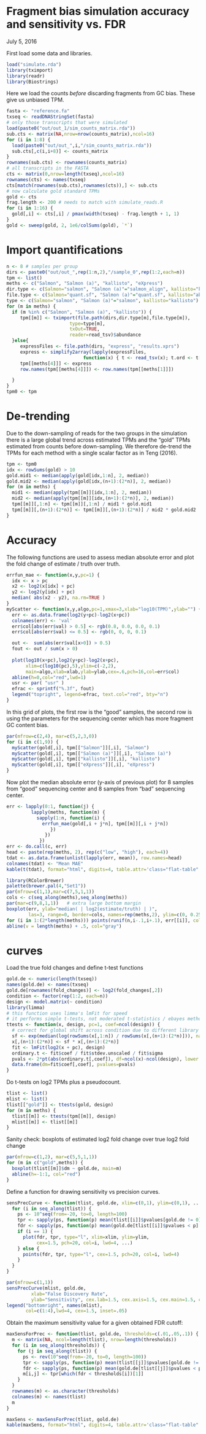 # Fragment bias simulation accuracy and sensitivity vs. FDR

July 5, 2016

<!-- build with: library(knitr); knit2html("simulate_plot.Rmd") -->

First load some data and libraries.

```r
load("simulate.rda")
library(tximport)
library(readr)
library(Biostrings)
```

Here we load the counts *before* discarding fragments from GC bias.
These give us unbiased TPM.

```r
fasta <- "reference.fa"
txseq <- readDNAStringSet(fasta)
# only those transcripts that were simulated
load(paste0("out/out_1/sim_counts_matrix.rda"))
sub.cts <- matrix(NA,nrow=nrow(counts_matrix),ncol=16)
for (i in 1:8) {
  load(paste0("out/out_",i,"/sim_counts_matrix.rda"))
  sub.cts[,c(i,i+8)] <- counts_matrix
}
rownames(sub.cts) <- rownames(counts_matrix)
# all transcripts in the FASTA
cts <- matrix(0,nrow=length(txseq),ncol=16)
rownames(cts) <- names(txseq)
cts[match(rownames(sub.cts),rownames(cts)),] <- sub.cts
# now calculate gold standard TPMs
gold <- cts
frag.length <- 200 # needs to match with simulate_reads.R
for (i in 1:16) {
  gold[,i] <- cts[,i] / pmax(width(txseq) - frag.length + 1, 1)
}
gold <- sweep(gold, 2, 1e6/colSums(gold), `*`)
```

# Import quantifications

```r
n <- 8 # samples per group
dirs <- paste0("out/out_",rep(1:n,2),"/sample_0",rep(1:2,each=n))
tpm <- list()
meths <- c("Salmon", "Salmon (a)", "kallisto", "eXpress")
dir.type <- c(Salmon="salmon", "Salmon (a)"="salmon_align", kallisto="kallisto")
file.type <- c(Salmon="quant.sf", "Salmon (a)"="quant.sf", kallisto="abundance.tsv")
type <- c(Salmon="salmon", "Salmon (a)"="salmon", kallisto="kallisto")
for (m in meths) {
  if (m %in% c("Salmon", "Salmon (a)", "kallisto")) {
     tpm[[m]] <- tximport(file.path(dirs,dir.type[m],file.type[m]),
                       type=type[m],
                       txOut=TRUE,
                       reader=read_tsv)$abundance
  }else{
     expressFiles <- file.path(dirs, "express", "results.xprs")
     express <- simplify2array(lapply(expressFiles, 
                            function(x) { t <- read_tsv(x); t.ord <- t[match(names(tpm[[meths[1]]][,1]), as.character(t$target_id)),]; t.ord$tpm }) )
     tpm[[meths[4]]] <- express
     row.names(tpm[[meths[4]]]) <- row.names(tpm[[meths[1]]])

  }
}
tpm0 <- tpm
```

# De-trending

Due to the down-sampling of reads for the two groups in the simulation
there is a large global trend across estimated TPMs and the "gold"
TPMs estimated from counts before down-sampling.  We therefore
de-trend the TPMs for each method with a single scalar factor as in
Teng (2016).

```r
tpm <- tpm0
idx <- rowSums(gold) > 10
gold.mid1 <- median(apply(gold[idx,1:n], 2, median))
gold.mid2 <- median(apply(gold[idx,(n+1):(2*n)], 2, median))
for (m in meths) {
  mid1 <- median(apply(tpm[[m]][idx,1:n], 2, median))
  mid2 <- median(apply(tpm[[m]][idx,(n+1):(2*n)], 2, median))
  tpm[[m]][,1:n] <- tpm[[m]][,1:n] / mid1 * gold.mid1
  tpm[[m]][,(n+1):(2*n)] <- tpm[[m]][,(n+1):(2*n)] / mid2 * gold.mid2
}
```

# Accuracy

The following functions are used to assess median absolute error and
plot the fold change of estimate / truth over truth.

```r
errfun_mae <- function(x,y,pc=1) {
  idx <- x > pc
  x2 <- log2(x[idx] + pc)
  y2 <- log2(y[idx] + pc)
  median( abs(x2 - y2), na.rm=TRUE )
}
myScatter <- function(x,y,algo,pc=1,xmax=3,xlab="log10(TPM)",ylab="") {
  err <- as.data.frame(log2(y+pc)-log2(x+pc))
  colnames(err) <- 'val'
  err$col[abs(err$val) > 0.5] <- rgb(0.8, 0.0, 0.0, 0.1)
  err$col[abs(err$val) <= 0.5] <- rgb(0, 0, 0, 0.1)

  out <-  sum(abs(err$val[x>0]) > 0.5)
  fout <- out / sum(x > 0)
  
  plot(log10(x+pc),log2(y+pc)-log2(x+pc),
       xlim=c(log10(pc),5),ylim=c(-2,2),
       main=algo,xlab=xlab,ylab=ylab,cex=.6,pch=16,col=err$col)
  abline(h=0,col="red",lwd=1)
  usr <- par( "usr" )
  efrac <- sprintf("%.3f", fout)
  legend("topright", legend=efrac, text.col="red", bty="n")
}
```

In this grid of plots, the first row is the "good" samples,
the second row is using the parameters for the sequencing
center which has more fragment GC content bias.

```r
par(mfrow=c(2,4), mar=c(5,2,3,0))
for (i in c(1,9)) {
  myScatter(gold[,i], tpm[["Salmon"]][,i], "Salmon")
  myScatter(gold[,i], tpm[["Salmon (a)"]][,i], "Salmon (a)")
  myScatter(gold[,i], tpm[["kallisto"]][,i], "kallisto")
  myScatter(gold[,i], tpm[["eXpress"]][,i], "eXpress")
}
```

Now plot the median absolute error (y-axis of previous plot) for
8 samples from "good" sequencing center and 8 samples from
"bad" sequencing center.

```r
err <- lapply(0:1, function(j) {
         lapply(meths, function(m) {
           sapply(1:n, function(i) {
             errfun_mae(gold[,i + j*n], tpm[[m]][,i + j*n])
                })
              })
            })
err <- do.call(c, err)
head <- paste(rep(meths, 2), rep(c("low", "high"), each=4))
tdat <- as.data.frame(unlist(lapply(err, mean)), row.names=head)
colnames(tdat) <- "Mean MAE"
kable(t(tdat), format="html", digits=4, table.attr='class="flat-table"')
```


```r
library(RColorBrewer)
palette(brewer.pal(4,"Set1"))
par(mfrow=c(1,1),mar=c(7,5,1,1))
cols <- c(seq_along(meths),seq_along(meths))
par(mar=c(9,8,1,1))   # extra large bottom margin
boxplot(err, ylab="median( | log2(estimate/truth) | )",
        las=3, range=0, border=cols, names=rep(meths,2), ylim=c(0, 0.25), cex.lab=1.5, cex.axis=1.5, cex.main=1.5, cex.sub=1.5)
for (i in 1:(2*length(meths))) points(runif(n,i-.1,i+.1), err[[i]], col=cols[i])
abline(v = length(meths) + .5, col="gray")
```

# curves

Load the true fold changes and define t-test functions

```r
gold.de <- numeric(length(txseq))
names(gold.de) <- names(txseq)
gold.de[rownames(fold_changes)] <- log2(fold_changes[,2])
condition <- factor(rep(1:2, each=n))
design <- model.matrix(~ condition)
library(limma)
# this function uses limma's lmFit for speed
# it performs simple t-tests, not moderated t-statistics / ebayes methods
ttests <- function(x, design, pc=1, coef=ncol(design)) {
  # correct for global shift across condition due to different library size
  sf <- exp(median(log(rowSums(x[,1:n]) / rowSums(x[,(n+1):(2*n)])), na.rm=TRUE))
  x[,(n+1):(2*n)] <- sf * x[,(n+1):(2*n)]
  fit <- lmFit(log2(x + pc), design)
  ordinary.t <- fit$coef / fit$stdev.unscaled / fit$sigma
  pvals <- 2*pt(abs(ordinary.t[,coef]), df=ncol(x)-ncol(design), lower.tail=FALSE)
  data.frame(dm=fit$coef[,coef], pvalues=pvals)
}
```

Do t-tests on log2 TPMs plus a pseudocount.

```r
tlist <- list()
mlist <- list()
tlist[["gold"]] <- ttests(gold, design)
for (m in meths) {
  tlist[[m]] <- ttests(tpm[[m]], design)
  mlist[[m]] <- tlist[[m]]
}
```

Sanity check: boxplots of estimated log2 fold change over true log2 fold change 

```r
par(mfrow=c(1,2), mar=c(5,5,1,1))
for (m in c("gold",meths)) {
  boxplot(tlist[[m]]$dm ~ gold.de, main=m)
  abline(h=-1:1, col="red")
}
```

Define a function for drawing sensitivity vs precision curves.

```r
sensPrecCurve <- function(tlist, gold.de, xlim=c(0,1), ylim=c(0,1), ...) {
  for (i in seq_along(tlist)) {
    ps <- 10^seq(from=-20, to=0, length=100)
    tpr <- sapply(ps, function(p) mean(tlist[[i]]$pvalues[gold.de != 0] < p, na.rm=TRUE))
    fdr <- sapply(ps, function(p) mean(gold.de[tlist[[i]]$pvalues < p] == 0, na.rm=TRUE))
    if (i == 1) {
      plot(fdr, tpr, type="l", xlim=xlim, ylim=ylim,
           cex=1.5, pch=20, col=i, lwd=4, ...)
    } else {
      points(fdr, tpr, type="l", cex=1.5, pch=20, col=i, lwd=4)
    }
  }
}
```

```r
par(mfrow=c(1,1))
sensPrecCurve(mlist, gold.de,
         xlab="False Discovery Rate",
         ylab="Sensitivity", cex.lab=1.5, cex.axis=1.5, cex.main=1.5, cex.sub=1.5)
legend("bottomright", names(mlist),
       col=c(1:4),lwd=4, cex=1.5, inset=.05)
```

Obtain the maximum sensitivity value for a given obtained FDR cutoff:

```r
maxSensForPrec <- function(tlist, gold.de, thresholds=c(.01,.05,.1)) {
  m <- matrix(NA, ncol=length(tlist), nrow=length(thresholds))
  for (i in seq_along(thresholds)) {
    for (j in seq_along(tlist)) {
      ps <- rev(10^seq(from=-20, to=0, length=100))
      tpr <- sapply(ps, function(p) mean(tlist[[j]]$pvalues[gold.de != 0] < p, na.rm=TRUE))
      fdr <- sapply(ps, function(p) mean(gold.de[tlist[[j]]$pvalues < p] == 0, na.rm=TRUE))
      m[i,j] <- tpr[which(fdr < thresholds[i])[1]]
    }
  }
  rownames(m) <- as.character(thresholds)
  colnames(m) <- names(tlist)
  m
}
```

```r
maxSens <- maxSensForPrec(tlist, gold.de)
kable(maxSens, format="html", digits=4, table.attr='class="flat-table"')
```
